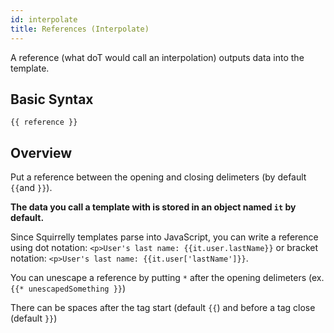 ```yaml
---
id: interpolate
title: References (Interpolate)
---
```

A reference (what doT would call an interpolation) outputs data into the template.

## Basic Syntax
```sqrl
{{ reference }}
```

## Overview

Put a reference between the opening and closing delimeters (by default `{{`and `}}`).

**The data you call a template with is stored in an object named `it` by default.**

Since Squirrelly templates parse into JavaScript, you can write a reference using dot notation: `<p>User's last name: {{it.user.lastName}}` or bracket notation: `<p>User's last name: {{it.user['lastName']}}`.


<Hint type="note">

You can unescape a reference by putting `*` after the opening delimeters (ex. `{{* unescapedSomething }}`)

</Hint>

<Hint type="warning">

There can be spaces after the tag start (default `{{`) and before a tag close (default `}}`)

</Hint>
